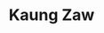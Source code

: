 ---
title: Kaung Zaw
description: 'Kaung Zaw holds the position of Managing Director at MajorMaid. With a wealth of experience spanning over six years, he excels in managing various facets of the cleaning business, including man management, customer service, logistics, human resources, scheduling, and digital marketing.'
avatar: /assets/authors/kaung.png
linkin: 'kaung-zaw-276b39199'
---